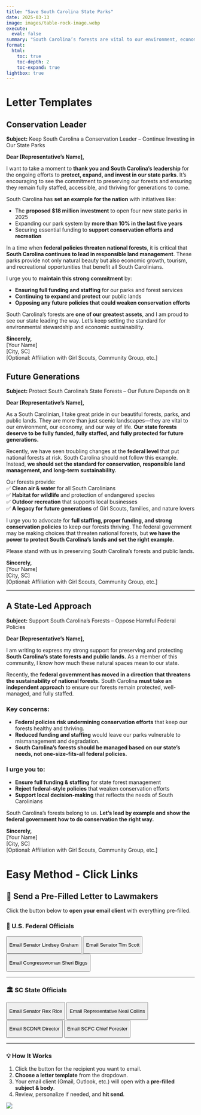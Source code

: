 ```yaml
---
title: "Save South Carolina State Parks"
date: 2025-03-13
image: images/table-rock-image.webp
execute:
  eval: false
summary: "South Carolina’s forests are vital to our environment, economy, and way of life. We’re urging our representatives to fully fund, staff, and protect our state forests—leading by example instead of following harmful federal policies."
format:
  html:
    toc: true
    toc-depth: 2
    toc-expand: true
lightbox: true
---
```


# Letter Templates

## Conservation Leader

**Subject:** Keep South Carolina a Conservation Leader – Continue Investing in Our State Parks

**Dear \[Representative’s Name\],**

I want to take a moment to **thank you and South Carolina’s leadership** for the ongoing efforts to **protect, expand, and invest in our state parks**. It’s encouraging to see the commitment to preserving our forests and ensuring they remain fully staffed, accessible, and thriving for generations to come.

South Carolina has **set an example for the nation** with initiatives like:

-   The **proposed \$18 million investment** to open four new state parks in 2025\
-   Expanding our park system by **more than 10% in the last five years**\
-   Securing essential funding to **support conservation efforts and recreation**

In a time when **federal policies threaten national forests**, it is critical that **South Carolina continues to lead in responsible land management**. These parks provide not only natural beauty but also economic growth, tourism, and recreational opportunities that benefit all South Carolinians.

I urge you to **maintain this strong commitment** by:

-   **Ensuring full funding and staffing** for our parks and forest services\
-   **Continuing to expand and protect** our public lands\
-   **Opposing any future policies that could weaken conservation efforts**

South Carolina’s forests are **one of our greatest assets**, and I am proud to see our state leading the way. Let’s keep setting the standard for environmental stewardship and economic sustainability.

**Sincerely,**\
\[Your Name\]\
\[City, SC\]\
\[Optional: Affiliation with Girl Scouts, Community Group, etc.\]

## Future Generations

**Subject:** Protect South Carolina’s State Forests – Our Future Depends on It

**Dear \[Representative’s Name\],**

As a South Carolinian, I take great pride in our beautiful forests, parks, and public lands. They are more than just scenic landscapes—they are vital to our environment, our economy, and our way of life. **Our state forests deserve to be fully funded, fully staffed, and fully protected for future generations.**

Recently, we have seen troubling changes at the **federal level** that put national forests at risk. South Carolina should not follow this example. Instead, **we should set the standard for conservation, responsible land management, and long-term sustainability.**

Our forests provide:\
✅ **Clean air & water** for all South Carolinians\
✅ **Habitat for wildlife** and protection of endangered species\
✅ **Outdoor recreation** that supports local businesses\
✅ **A legacy for future generations** of Girl Scouts, families, and nature lovers

I urge you to advocate for **full staffing, proper funding, and strong conservation policies** to keep our forests thriving. The federal government may be making choices that threaten national forests, but **we have the power to protect South Carolina’s lands and set the right example.**

Please stand with us in preserving South Carolina’s forests and public lands.

**Sincerely,**\
\[Your Name\]\
\[City, SC\]\
\[Optional: Affiliation with Girl Scouts, Community Group, etc.\]

------------------------------------------------------------------------

## A State-Led Approach

**Subject:** Support South Carolina’s Forests – Oppose Harmful Federal Policies

**Dear \[Representative’s Name\],**

I am writing to express my strong support for preserving and protecting **South Carolina’s state forests and public lands.** As a member of this community, I know how much these natural spaces mean to our state.

Recently, the **federal government has moved in a direction that threatens the sustainability of national forests.** South Carolina **must take an independent approach** to ensure our forests remain protected, well-managed, and fully staffed.

### **Key concerns:**

-   **Federal policies risk undermining conservation efforts** that keep our forests healthy and thriving.\
-   **Reduced funding and staffing** would leave our parks vulnerable to mismanagement and degradation.\
-   **South Carolina’s forests should be managed based on our state’s needs, not one-size-fits-all federal policies.**

### **I urge you to:**

-   **Ensure full funding & staffing** for state forest management\
-   **Reject federal-style policies** that weaken conservation efforts\
-   **Support local decision-making** that reflects the needs of South Carolinians

South Carolina’s forests belong to us. **Let’s lead by example and show the federal government how to do conservation the right way.**

**Sincerely,**\
\[Your Name\]\
\[City, SC\]\
\[Optional: Affiliation with Girl Scouts, Community Group, etc.\]

# Easy Method - Click Links

## 📌 Send a Pre-Filled Letter to Lawmakers

Click the button below to **open your email client** with everything pre-filled.

### 📜 U.S. Federal Officials

<button onclick="openEmailModal(&#39;senator@lgraham.senate.gov&#39;)">

Email Senator Lindsey Graham

</button>

<button onclick="openEmailModal(&#39;senator@scott.senate.gov&#39;)">

Email Senator Tim Scott

</button>

<button onclick="openEmailModal(&#39;info@sheribiggs.com&#39;)">

Email Congresswoman Sheri Biggs

</button>

------------------------------------------------------------------------

### 🏛️ SC State Officials

<button onclick="openEmailModal(&#39;rexrice@scsenate.gov&#39;)">

Email Senator Rex Rice

</button>

<button onclick="openEmailModal(&#39;nealcollins@schouse.gov&#39;)">

Email Representative Neal Collins

</button>

<button onclick="openEmailModal(&#39;info@dnr.sc.gov&#39;)">

Email SCDNR Director

</button>

<button onclick="openEmailModal(&#39;info@scfc.gov&#39;)">

Email SCFC Chief Forester

</button>

------------------------------------------------------------------------

### **💡 How It Works**

1.  Click the button for the recipient you want to email.
2.  **Choose a letter template** from the dropdown.
3.  Your email client (Gmail, Outlook, etc.) will open with a **pre-filled subject & body**.
4.  Review, personalize if needed, and **hit send**.

```{=html}
<script>
function openEmailModal(recipient) {
    const templateOptions = {
        "conservation_leader": {
            subject: "Keep South Carolina a Conservation Leader – Continue Investing in Our State Parks",
            body: `Dear [Representative’s Name],

I want to take a moment to thank you and South Carolina’s leadership for the ongoing efforts to protect, expand, and invest in our state parks. It’s encouraging to see the commitment to preserving our forests and ensuring they remain fully staffed, accessible, and thriving for generations to come.

South Carolina has set an example for the nation with initiatives like:

- The proposed $18 million investment to open four new state parks in 2025  
- Expanding our park system by more than 10% in the last five years  
- Securing essential funding to support conservation efforts and recreation  

In a time when federal policies threaten national forests, it is critical that South Carolina continues to lead in responsible land management. These parks provide not only natural beauty but also economic growth, tourism, and recreational opportunities that benefit all South Carolinians.

I urge you to maintain this strong commitment by:

- Ensuring full funding and staffing for our parks and forest services  
- Continuing to expand and protect our public lands  
- Opposing any future policies that could weaken conservation efforts  

South Carolina’s forests are one of our greatest assets, and I am proud to see our state leading the way. Let’s keep setting the standard for environmental stewardship and economic sustainability.

Sincerely,  
[Your Name]  
[City, SC]  
[Optional: Affiliation with Girl Scouts, Community Group, etc.]`
        },
        "future_generations": {
            subject: "Protect South Carolina’s State Forests – Our Future Depends on It",
            body: `Dear [Representative’s Name],

As a South Carolinian, I take great pride in our beautiful forests, parks, and public lands. They are more than just scenic landscapes—they are vital to our environment, our economy, and our way of life. Our state forests deserve to be fully funded, fully staffed, and fully protected for future generations.

Recently, we have seen troubling changes at the federal level that put national forests at risk. South Carolina should not follow this example. Instead, we should set the standard for conservation, responsible land management, and long-term sustainability.

Our forests provide:  
- Clean air & water for all South Carolinians  
- Habitat for wildlife and protection of endangered species  
- Outdoor recreation that supports local businesses  
- A legacy for future generations of Girl Scouts, families, and nature lovers  

I urge you to advocate for full staffing, proper funding, and strong conservation policies to keep our forests thriving. The federal government may be making choices that threaten national forests, but we have the power to protect South Carolina’s lands and set the right example.

Please stand with us in preserving South Carolina’s forests and public lands.

Sincerely,  
[Your Name]  
[City, SC]  
[Optional: Affiliation with Girl Scouts, Community Group, etc.]`
        },
        "state_led_approach": {
            subject: "Support South Carolina’s Forests – Oppose Harmful Federal Policies",
            body: `Dear [Representative’s Name],

I am writing to express my strong support for preserving and protecting South Carolina’s state forests and public lands. As a member of this community, I know how much these natural spaces mean to our state.

Recently, the federal government has moved in a direction that threatens the sustainability of national forests. South Carolina must take an independent approach to ensure our forests remain protected, well-managed, and fully staffed.

Key concerns:  
- Federal policies risk undermining conservation efforts that keep our forests healthy and thriving.  
- Reduced funding and staffing would leave our parks vulnerable to mismanagement and degradation.  
- South Carolina’s forests should be managed based on our state’s needs, not one-size-fits-all federal policies.  

I urge you to:  
- Ensure full funding & staffing for state forest management  
- Reject federal-style policies that weaken conservation efforts  
- Support local decision-making that reflects the needs of South Carolinians  

South Carolina’s forests belong to us. Let’s lead by example and show the federal government how to do conservation the right way.

Sincerely,  
[Your Name]  
[City, SC]  
[Optional: Affiliation with Girl Scouts, Community Group, etc.]`
        }
    };

    let modal = document.createElement("div");
    modal.innerHTML = `
        <div style="position:fixed;top:50%;left:50%;transform:translate(-50%,-50%);
            padding:20px;background:#fff;border-radius:8px;box-shadow:0 4px 10px rgba(0,0,0,0.3);
            width: 350px; text-align: center; font-family: Arial, sans-serif;">

            <h2 style="margin-bottom: 15px;">Select a Letter Template</h2>

            <label for="templateSelect" style="display:block;margin-bottom:10px;font-size:16px;font-weight:bold;">
                Choose a Template:
            </label>

            <select id="templateSelect" style="width: 100%; padding: 8px; font-size: 16px; border-radius: 5px; border: 1px solid #ccc; margin-bottom: 15px;">
                <option value="conservation_leader">🌿 Conservation Leader</option>
                <option value="future_generations">🌎 Future Generations</option>
                <option value="state_led_approach">🏛️ A State-Led Approach</option>
            </select>

            <button onclick="sendSelectedEmail('${recipient}')" 
                style="width: 100%; padding: 10px; font-size: 16px; font-weight: bold;
                background-color: #007BFF; color: white; border: none; border-radius: 5px;
                cursor: pointer; margin-bottom: 10px;">
                📧 Send Email
            </button>

            <button onclick="this.parentElement.remove()" 
                style="width: 100%; padding: 10px; font-size: 16px; font-weight: bold;
                background-color: #ccc; color: black; border: none; border-radius: 5px;
                cursor: pointer;">
                ❌ Cancel
            </button>
        </div>`;

    document.body.appendChild(modal);

    window.sendSelectedEmail = function (recipient) {
        let selectedTemplate = document.getElementById("templateSelect").value;
        let subject = encodeURIComponent(templateOptions[selectedTemplate].subject);
        let body = encodeURIComponent(templateOptions[selectedTemplate].body.replace(/-/g, "•"));

        window.location.href = `mailto:${recipient}?subject=${subject}&body=${body}`;
    };
}
</script>
```

![](images/table-rock-image.webp)
